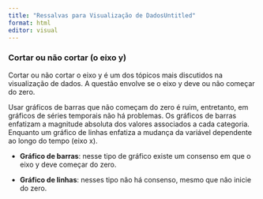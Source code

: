 ---
title: "Ressalvas para Visualização de DadosUntitled"
format: html
editor: visual
---

### Cortar ou não cortar (o eixo y)

Cortar ou não cortar o eixo y é um dos tópicos mais discutidos na visualização de dados. A questão envolve se o eixo y deve ou não começar do zero.

Usar gráficos de barras que não começam do zero é ruim, entretanto, em gráficos de séries temporais não há problemas. Os gráficos de barras enfatizam a magnitude absoluta dos valores associados a cada categoria. Enquanto um gráfico de linhas enfatiza a mudança da variável dependente ao longo do tempo (eixo x).

-   **Gráfico de barras**: nesse tipo de gráfico existe um consenso em que o eixo y deve começar do zero.

-   **Gráfico de linhas**: nesses tipo não há consenso, mesmo que não inicie do zero.

#### 
